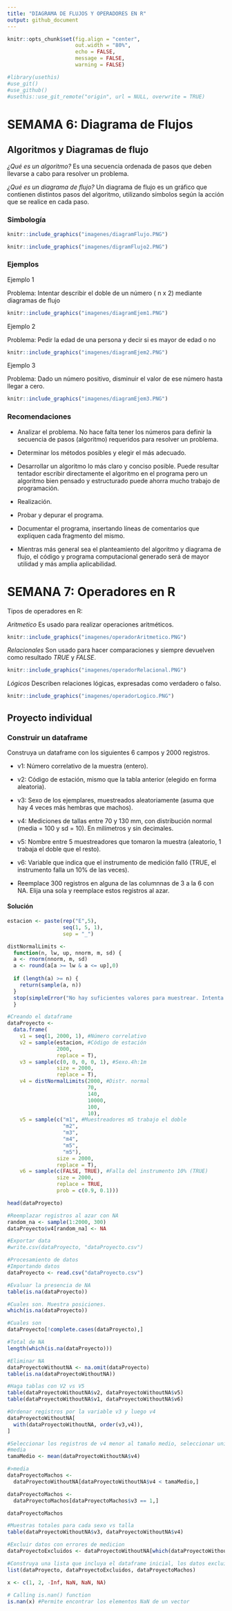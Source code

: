 ```yaml
---
title: "DIAGRAMA DE FLUJOS Y OPERADORES EN R"
output: github_document
---
```


```r
knitr::opts_chunk$set(fig.align = "center",
                      out.width = "80%",
                      echo = FALSE,
                      message = FALSE,
                      warning = FALSE)
```


```r
#library(usethis)
#use_git()
#use_github()
#usethis::use_git_remote("origin", url = NULL, overwrite = TRUE)
```

# SEMAMA 6: Diagrama de Flujos

## Algoritmos y Diagramas de flujo

*¿Qué es un algoritmo?*
Es una secuencia ordenada de pasos que deben llevarse a cabo para resolver un problema.

*¿Qué es un diagrama de flujo?*
Un diagrama de flujo es un gráfico que contienen distintos pasos del algoritmo, utilizando símbolos según la acción que se realice en cada paso.

### Simbología

```r
knitr::include_graphics("imagenes/diagramFlujo.PNG")
```

```r
knitr::include_graphics("imagenes/digramFlujo2.PNG")
```

### Ejemplos

Ejemplo 1

Problema: Intentar describir el doble de un número ( n x 2) mediante diagramas de flujo

```r
knitr::include_graphics("imagenes/diagramEjem1.PNG")
```

Ejemplo 2

Problema: Pedir la edad de una persona y decir si es mayor de edad o no

```r
knitr::include_graphics("imagenes/diagramEjem2.PNG")
```

Ejemplo 3

Problema: Dado un número positivo, disminuir el valor de ese número hasta llegar a cero.


```r
knitr::include_graphics("imagenes/diagramEjem3.PNG")
```

### Recomendaciones

- Analizar el problema. No hace falta tener los números para definir la secuencia de pasos (algoritmo) requeridos para resolver un problema. 

- Determinar los métodos posibles y elegir el más adecuado.

- Desarrollar un algoritmo lo más claro y conciso posible. Puede resultar tentador escribir directamente el algoritmo en el programa pero un algoritmo bien pensado y estructurado puede ahorra mucho trabajo de programación.

- Realización.

- Probar y depurar el programa.

- Documentar el programa, insertando líneas de comentarios que expliquen cada fragmento del mismo.

- Mientras más general sea el planteamiento del algoritmo y diagrama de flujo, el código y programa computacional generado será de mayor utilidad y más amplia aplicabilidad.

# SEMANA 7: Operadores en R

Tipos de operadores en R:

*Aritmetico*
Es usado para realizar operaciones aritméticos.

```r
knitr::include_graphics("imagenes/operadorAritmetico.PNG")
```

*Relacionales*
Son usado para hacer comparaciones y siempre devuelven como resultado *TRUE* y *FALSE*.

```r
knitr::include_graphics("imagenes/operadorRelacional.PNG")
```


*Lógicos*
Describen relaciones lógicas, expresadas como verdadero o falso.

```r
knitr::include_graphics("imagenes/operadorLogico.PNG")

```

## Proyecto individual

### Construir un dataframe

Construya un dataframe con los siguientes 6 campos y 2000 registros.

- v1: Número correlativo de la muestra (entero).

- v2: Código de estación, mismo que la tabla anterior (elegido en forma aleatoria).

- v3: Sexo de los ejemplares, muestreados aleatoriamente (asuma que hay 4 veces más hembras que machos).

- v4: Mediciones de tallas entre 70 y 130 mm, con distribución normal (media = 100 y sd = 10). En milímetros y sin decimales.

- v5: Nombre entre 5 muestreadores que tomaron la muestra (aleatorio, 1 trabaja el doble que el resto).

- v6: Variable que indica que el instrumento de medición falló (TRUE, el instrumento falla un 10% de las veces).

- Reemplace 300 registros en alguna de las columnnas de 3 a la 6 con NA. Elija una sola y reemplace estos registros al azar.

#### Solución


```r
estacion <- paste(rep("E",5),
                  seq(1, 5, 1),
                  sep = "_")

distNormalLimits <- 
  function(n, lw, up, nnorm, m, sd) {
  a <- rnorm(nnorm, m, sd)
  a <- round(a[a >= lw & a <= up],0)
  
  if (length(a) >= n) {
    return(sample(a, n))
  }
  stop(simpleError("No hay suficientes valores para muestrear. Intenta aumentar nnorm"))
  }
```


```r
#Creando el dataframe
dataProyecto <- 
  data.frame(
    v1 = seq(1, 2000, 1), #Número correlativo
    v2 = sample(estacion, #Código de estación
                2000,
                replace = T),
    v3 = sample(c(0, 0, 0, 0, 1), #Sexo.4h:1m
                size = 2000,
                replace = T),
    v4 = distNormalLimits(2000, #Distr. normal
                          70,
                          140,
                          10000,
                          100,
                          10),
    v5 = sample(c("m1", #Muestreadores m5 trabajo el doble
                  "m2",
                  "m3",
                  "m4",
                  "m5",
                  "m5"),
                size = 2000,
                replace = T),
    v6 = sample(c(FALSE, TRUE), #Falla del instrumento 10% (TRUE)
                size = 2000,
                replace = TRUE,
                prob = c(0.9, 0.1)))

head(dataProyecto)

#Reemplazar registros al azar con NA
random_na <- sample(1:2000, 300)
dataProyecto$v4[random_na] <- NA

#Exportar data
#write.csv(dataProyecto, "dataProyecto.csv")
```


```r
#Procesamiento de datos
#Importando datos
dataProyecto <- read.csv("dataProyecto.csv")

#Evaluar la presencia de NA
table(is.na(dataProyecto))

#Cuales son. Muestra posiciones.
which(is.na(dataProyecto))

#Cuales son
dataProyecto[!complete.cases(dataProyecto),]

#Total de NA
length(which(is.na(dataProyecto)))

#Eliminar NA
dataProyectoWithoutNA <- na.omit(dataProyecto)
table(is.na(dataProyectoWithoutNA))

#Haga tablas con V2 vs V5
table(dataProyectoWithoutNA$v2, dataProyectoWithoutNA$v5)
table(dataProyectoWithoutNA$v1, dataProyectoWithoutNA$v6)

#Ordenar registros por la variable v3 y luego v4
dataProyectoWithoutNA[
  with(dataProyectoWithoutNA, order(v3,v4)),
]

#Seleccionar los registros de v4 menor al tamaño medio, seleccionar unicamente los ejemplares macho.
#media
tamaMedio <- mean(dataProyectoWithoutNA$v4)

#>media
dataProyectoMachos <- 
  dataProyectoWithoutNA[dataProyectoWithoutNA$v4 < tamaMedio,]

dataProyectoMachos <- 
  dataProyectoMachos[dataProyectoMachos$v3 == 1,]

dataProyectoMachos

#Muestras totales para cada sexo vs talla
table(dataProyectoWithoutNA$v3, dataProyectoWithoutNA$v4)

#Excluir datos con errores de medicion
dataProyectoExcluidos <- dataProyectoWithoutNA[which(dataProyectoWithoutNA$v6 == TRUE),]

#Construya una lista que incluya el dataframe inicial, los datos excluidos de medición, y la base de datos depurada
list(dataProyecto, dataProyectoExcluidos, dataProyectoMachos)

```


```r

x <- c(1, 2, -Inf, NaN, NaN, NA)
  
# Calling is.nan() function
is.nan(x) #Permite encontrar los elementos NaN de un vector
```

